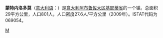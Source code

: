 {{Infobox Settlement
| name = 蒙特内洛多莫<br/>Montenerodomo
| image_skyline = 
| imagesize = 
| image_caption = 
| image_flag = 
| image_shield = 
| pushpin_map = Italy
| pushpin_label_position = bottom
| subdivision_type = 国家
| subdivision_name = {{ITA}}
| subdivision_type1 = [[意大利行政区划|大区]]
| subdivision_name1 = [[阿布鲁佐大区|阿布鲁佐大区]]
| subdivision_type2 = [[意大利行政区划|省]]
| subdivision_name2 =  [[基耶蒂省|基耶蒂省]]
| elevation_m = 
| elevation_ft = 
| area_total_km2 = 29
| population_as_of = 2009
| population_total = 801
| population_density_km2 = 
| timezone = [[CET|CET]]
| utc_offset = +1
| timezone_DST = 
| utc_offset_DST = 
| latd = 41
| latm = 58
| lats = 
| latNS = N
| longd = 14
| longm = 15
| longs = 
| longEW = E
| website =  
}}
'''蒙特内洛多莫'''（[[意大利语|意大利语]]：'''{{lang|it|Montenerodomo}}'''）是[[意大利|意大利]][[阿布鲁佐大区|阿布鲁佐大区]][[基耶蒂省|基耶蒂省]]的一个镇。总面积29平方公里，人口801人，人口密度27.6人/平方公里（2009年）。ISTAT代码为069054。

{{Italy-geo-stub}}
{{Province of Chieti}}

[[Category:基耶蒂省市镇|M]]